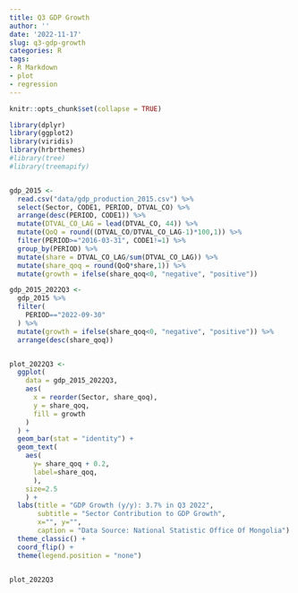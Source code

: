 ```yaml
---
title: Q3 GDP Growth
author: ''
date: '2022-11-17'
slug: q3-gdp-growth
categories: R
tags:
- R Markdown
- plot
- regression
---
```



```r
knitr::opts_chunk$set(collapse = TRUE)
```

```r

library(dplyr)
library(ggplot2)
library(viridis)
library(hrbrthemes)
#library(tree)
#library(treemapify)


gdp_2015 <- 
  read.csv("data/gdp_production_2015.csv") %>% 
  select(Sector, CODE1, PERIOD, DTVAL_CO) %>%
  arrange(desc(PERIOD, CODE1)) %>% 
  mutate(DTVAL_CO_LAG = lead(DTVAL_CO, 44)) %>%
  mutate(QoQ = round((DTVAL_CO/DTVAL_CO_LAG-1)*100,1)) %>% 
  filter(PERIOD>="2016-03-31", CODE1!=1) %>%
  group_by(PERIOD) %>%
  mutate(share = DTVAL_CO_LAG/sum(DTVAL_CO_LAG)) %>%
  mutate(share_qoq = round(QoQ*share,1)) %>%
  mutate(growth = ifelse(share_qoq<0, "negative", "positive"))

gdp_2015_2022Q3 <-
  gdp_2015 %>%
  filter(
    PERIOD=="2022-09-30"
  ) %>% 
  mutate(growth = ifelse(share_qoq<0, "negative", "positive")) %>%
  arrange(desc(share_qoq))


plot_2022Q3 <-
  ggplot(
    data = gdp_2015_2022Q3,
    aes(
      x = reorder(Sector, share_qoq),
      y = share_qoq,
      fill = growth
    )
  ) + 
  geom_bar(stat = "identity") + 
  geom_text(
    aes(
      y= share_qoq + 0.2,
      label=share_qoq,
      ), 
    size=2.5
    ) +
  labs(title = "GDP Growth (y/y): 3.7% in Q3 2022",
       subtitle = "Sector Contribution to GDP Growth",
       x="", y="", 
       caption = "Data Source: National Statistic Office Of Mongolia") +
  theme_classic() +
  coord_flip() +
  theme(legend.position = "none")


plot_2022Q3

```